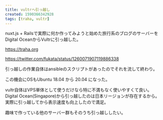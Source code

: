 ```yaml
---
title: vultrへ引っ越し
created: 1590366342928
tags: [traha, vultr]
---
```


nuxt.js + Railsで実際に何か作ってみようと始めた旅行系のブログのサーバーをDigital OceanからVultrに引っ越した。

https://traha.org

https://twitter.com/fukata/status/1260071907119886338

引っ越しの作業自体はansibleのスクリプトがあったのでそれを流して終わり。

この機会にOSもUbuntu 18.04 から 20.04 になった。

vultr自体はVPS単体として使うだけなら特に不満もなく使いやすくて良い。Digital Ocean(Singapore)から引っ越したのは日本リージョンが存在するから。実際に引っ越してから表示速度も向上したので満足。

趣味で作っている他のサーバー群もそのうち引っ越ししたい。